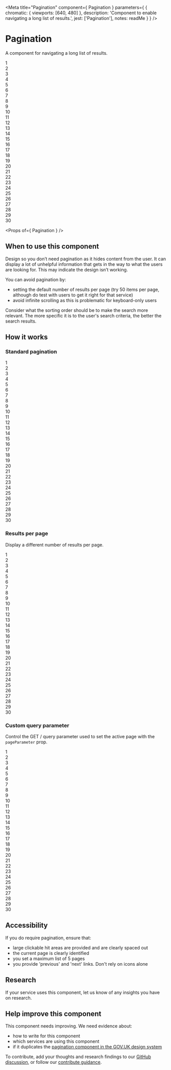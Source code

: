 
<Meta
  title="Pagination"
  component={ Pagination }
  parameters={ {
    chromatic: { viewports: [640, 480] },
    description: 'Component to enable navigating a long list of results.',
    jest: ['Pagination'],
    notes: readMe
  } }
/>

# Pagination

A component for navigating a long list of results.

<Preview withToolbar>
  <Story name="Pagination">
    <Pagination>
      <div>1</div>
      <div>2</div>
      <div>3</div>
      <div>4</div>
      <div>5</div>
      <div>6</div>
      <div>7</div>
      <div>8</div>
      <div>9</div>
      <div>10</div>
      <div>11</div>
      <div>12</div>
      <div>13</div>
      <div>14</div>
      <div>15</div>
      <div>16</div>
      <div>17</div>
      <div>18</div>
      <div>19</div>
      <div>20</div>
      <div>21</div>
      <div>22</div>
      <div>23</div>
      <div>24</div>
      <div>25</div>
      <div>26</div>
      <div>27</div>
      <div>28</div>
      <div>29</div>
      <div>30</div>
    </Pagination>
  </Story>
</Preview>

<Props of={ Pagination } />

## When to use this component

Design so you don’t need pagination as it hides content from the user. It can display a lot of unhelpful information
that gets in the way to what the users are looking for. This may indicate the design isn’t working.

You can avoid pagination by:

- setting the default number of results per page (try 50 items per page, although do test with users to get it right for that service)
- avoid infinite scrolling as this is problematic for keyboard-only users

Consider what the sorting order should be to make the search more relevant. The more specific it is to the user's search criteria,
the better the search results.

## How it works
### Standard pagination

<Preview>
  <Story name="Standard">
    <Pagination>
      <div>1</div>
      <div>2</div>
      <div>3</div>
      <div>4</div>
      <div>5</div>
      <div>6</div>
      <div>7</div>
      <div>8</div>
      <div>9</div>
      <div>10</div>
      <div>11</div>
      <div>12</div>
      <div>13</div>
      <div>14</div>
      <div>15</div>
      <div>16</div>
      <div>17</div>
      <div>18</div>
      <div>19</div>
      <div>20</div>
      <div>21</div>
      <div>22</div>
      <div>23</div>
      <div>24</div>
      <div>25</div>
      <div>26</div>
      <div>27</div>
      <div>28</div>
      <div>29</div>
      <div>30</div>
    </Pagination>
  </Story>
</Preview>

### Results per page

Display a different number of results per page.

<Preview>
  <Story name="Size">
    <Pagination size={5}>
      <div>1</div>
      <div>2</div>
      <div>3</div>
      <div>4</div>
      <div>5</div>
      <div>6</div>
      <div>7</div>
      <div>8</div>
      <div>9</div>
      <div>10</div>
      <div>11</div>
      <div>12</div>
      <div>13</div>
      <div>14</div>
      <div>15</div>
      <div>16</div>
      <div>17</div>
      <div>18</div>
      <div>19</div>
      <div>20</div>
      <div>21</div>
      <div>22</div>
      <div>23</div>
      <div>24</div>
      <div>25</div>
      <div>26</div>
      <div>27</div>
      <div>28</div>
      <div>29</div>
      <div>30</div>
    </Pagination>
  </Story>
</Preview>

### Custom query parameter

Control the GET / query parameter used to set the active page with the `pageParameter` prop.

<Preview>
  <Story name="Parameter">
    <Pagination pageParameter="p">
      <div>1</div>
      <div>2</div>
      <div>3</div>
      <div>4</div>
      <div>5</div>
      <div>6</div>
      <div>7</div>
      <div>8</div>
      <div>9</div>
      <div>10</div>
      <div>11</div>
      <div>12</div>
      <div>13</div>
      <div>14</div>
      <div>15</div>
      <div>16</div>
      <div>17</div>
      <div>18</div>
      <div>19</div>
      <div>20</div>
      <div>21</div>
      <div>22</div>
      <div>23</div>
      <div>24</div>
      <div>25</div>
      <div>26</div>
      <div>27</div>
      <div>28</div>
      <div>29</div>
      <div>30</div>
    </Pagination>
  </Story>
</Preview>

## Accessibility

If you do require pagination, ensure that:
- large clickable hit areas are provided and are clearly spaced out
- the current page is clearly identified
- you set a maximum list of 5 pages
- you provide 'previous' and 'next' links. Don't rely on icons alone

## Research

If your service uses this component, let us know of any insights you have on research.

## Help improve this component

This component needs improving. We need evidence about:

- how to write for this component
- which services are using this component
- if it duplicates the [pagination component in the GOV.UK design system](https://design-system.service.gov.uk/components/pagination/)

To contribute, add your thoughts and research findings to our [GitHub discussion](https://github.com/UKHomeOffice/design-system/discussions/376), or follow our [contribute guidance](/contribute).
